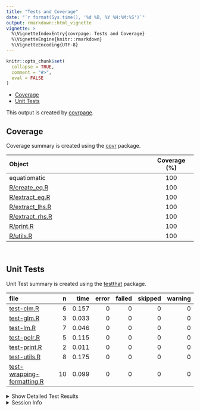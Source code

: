 ```yaml
---
title: "Tests and Coverage"
date: "`r format(Sys.time(), '%d %B, %Y %H:%M:%S')`"
output: rmarkdown::html_vignette
vignette: >
  %\VignetteIndexEntry{covrpage: Tests and Coverage}
  %\VignetteEngine{knitr::rmarkdown}
  %\VignetteEncoding{UTF-8}
---
```

  
```r
knitr::opts_chunk$set(
  collapse = TRUE,
  comment = "#>",
  eval = FALSE
)
```

<!--- Placeholder for tests/README.md Do Not Edit--->
  - [Coverage](#coverage)
  - [Unit Tests](#unit-tests)

This output is created by
[covrpage](https://github.com/yonicd/covrpage).

## Coverage

Coverage summary is created using the
[covr](https://github.com/r-lib/covr) package.

| Object                                 | Coverage (%) |
| :------------------------------------- | :----------: |
| equatiomatic                           |     100      |
| [R/create\_eq.R](https://github.com/datalorax/equatiomatic/tree/new-models/R/create_eq.R)     |     100      |
| [R/extract\_eq.R](https://github.com/datalorax/equatiomatic/tree/new-models/R/extract_eq.R)   |     100      |
| [R/extract\_lhs.R](https://github.com/datalorax/equatiomatic/tree/new-models/R/extract_lhs.R) |     100      |
| [R/extract\_rhs.R](https://github.com/datalorax/equatiomatic/tree/new-models/R/extract_rhs.R) |     100      |
| [R/print.R](https://github.com/datalorax/equatiomatic/tree/new-models/R/print.R)              |     100      |
| [R/utils.R](https://github.com/datalorax/equatiomatic/tree/new-models/R/utils.R)              |     100      |

<br>

## Unit Tests

Unit Test summary is created using the
[testthat](https://github.com/r-lib/testthat) package.

| file                                                              |  n |  time | error | failed | skipped | warning |
| :---------------------------------------------------------------- | -: | ----: | ----: | -----: | ------: | ------: |
| [test-clm.R](https://github.com/datalorax/equatiomatic/tree/new-models/tests/testthat/test-clm.R)                                 |  6 | 0.157 |     0 |      0 |       0 |       0 |
| [test-glm.R](https://github.com/datalorax/equatiomatic/tree/new-models/tests/testthat/test-glm.R)                                 |  3 | 0.033 |     0 |      0 |       0 |       0 |
| [test-lm.R](https://github.com/datalorax/equatiomatic/tree/new-models/tests/testthat/test-lm.R)                                   |  7 | 0.046 |     0 |      0 |       0 |       0 |
| [test-polr.R](https://github.com/datalorax/equatiomatic/tree/new-models/tests/testthat/test-polr.R)                               |  5 | 0.115 |     0 |      0 |       0 |       0 |
| [test-print.R](https://github.com/datalorax/equatiomatic/tree/new-models/tests/testthat/test-print.R)                             |  2 | 0.011 |     0 |      0 |       0 |       0 |
| [test-utils.R](https://github.com/datalorax/equatiomatic/tree/new-models/tests/testthat/test-utils.R)                             |  8 | 0.175 |     0 |      0 |       0 |       0 |
| [test-wrapping-formatting.R](https://github.com/datalorax/equatiomatic/tree/new-models/tests/testthat/test-wrapping-formatting.R) | 10 | 0.099 |     0 |      0 |       0 |       0 |

<details closed>

<summary> Show Detailed Test Results </summary>

| file                                                                      | context                 | test                              | status | n |  time |
| :------------------------------------------------------------------------ | :---------------------- | :-------------------------------- | :----- | -: | ----: |
| [test-clm.R](https://github.com/datalorax/equatiomatic/tree/new-models/tests/testthat/test-clm.R#L38_L39)                                 | CLMs                    | Ordered models with clm work      | PASS   | 5 | 0.136 |
| [test-clm.R](https://github.com/datalorax/equatiomatic/tree/new-models/tests/testthat/test-clm.R#L69)                                     | CLMs                    | Unsupported CLMs create a message | PASS   | 1 | 0.021 |
| [test-glm.R](https://github.com/datalorax/equatiomatic/tree/new-models/tests/testthat/test-glm.R#L16_L17)                                 | GLMs                    | Logistic regression works         | PASS   | 1 | 0.015 |
| [test-glm.R](https://github.com/datalorax/equatiomatic/tree/new-models/tests/testthat/test-glm.R#L33_L34)                                 | GLMs                    | Probit regression works           | PASS   | 1 | 0.010 |
| [test-glm.R](https://github.com/datalorax/equatiomatic/tree/new-models/tests/testthat/test-glm.R#L41)                                     | GLMs                    | Unsupported GLMs create a message | PASS   | 1 | 0.008 |
| [test-lm.R](https://github.com/datalorax/equatiomatic/tree/new-models/tests/testthat/test-lm.R#L11_L12)                                   | Linear models           | Simple lm models work             | PASS   | 3 | 0.019 |
| [test-lm.R](https://github.com/datalorax/equatiomatic/tree/new-models/tests/testthat/test-lm.R#L32_L33)                                   | Linear models           | Interactions work                 | PASS   | 2 | 0.016 |
| [test-lm.R](https://github.com/datalorax/equatiomatic/tree/new-models/tests/testthat/test-lm.R#L48_L49)                                   | Linear models           | Custom Greek works                | PASS   | 2 | 0.011 |
| [test-polr.R](https://github.com/datalorax/equatiomatic/tree/new-models/tests/testthat/test-polr.R#L36_L37)                               | polr                    | Ordered logistic regression works | PASS   | 5 | 0.115 |
| [test-print.R](https://github.com/datalorax/equatiomatic/tree/new-models/tests/testthat/test-print.R#L11_L12)                             | Printing                | Equation is printed correctly     | PASS   | 2 | 0.011 |
| [test-utils.R](https://github.com/datalorax/equatiomatic/tree/new-models/tests/testthat/test-utils.R#L9_L11)                              | Utility functions       | Strict mapply\_\* functions work  | PASS   | 8 | 0.175 |
| [test-wrapping-formatting.R](https://github.com/datalorax/equatiomatic/tree/new-models/tests/testthat/test-wrapping-formatting.R#L8_L9)   | Wrapping and formatting | Coefficient digits work correctly | PASS   | 2 | 0.020 |
| [test-wrapping-formatting.R](https://github.com/datalorax/equatiomatic/tree/new-models/tests/testthat/test-wrapping-formatting.R#L26_L27) | Wrapping and formatting | Wrapping works correctly          | PASS   | 8 | 0.079 |

</details>

<details>

<summary> Session Info </summary>

| Field    | Value                             |
| :------- | :-------------------------------- |
| Version  | R version 4.0.0 (2020-04-24)      |
| Platform | x86\_64-apple-darwin17.0 (64-bit) |
| Running  | macOS Catalina 10.15.6            |
| Language | en\_US                            |
| Timezone | America/New\_York                 |

| Package  | Version |
| :------- | :------ |
| testthat | 2.3.2   |
| covr     | 3.5.0   |
| covrpage | 0.0.71  |

</details>

<!--- Final Status : pass --->
